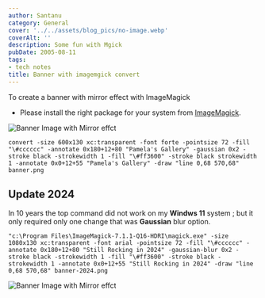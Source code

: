 ```yaml
---
author: Santanu
category: General
cover: '../../assets/blog_pics/no-image.webp'
coverAlt: ''
description: Some fun with Mgick
pubDate: 2005-08-11
tags:
- tech notes
title: Banner with imagemgick convert
---
```



To create a banner with mirror effect with ImageMagick

- Please install the right package for your system from [ImageMagick](https://imagemagick.org/script/convert.php).
<Image src={pic1} alt="Banner Image with Mirror effct"/>
  
````
convert -size 600x130 xc:transparent -font forte -pointsize 72 -fill "\#cccccc" -annotate 0x180+12+80 "Pamela's Gallery" -gaussian 0x2 -stroke black -strokewidth 1 -fill "\#ff3600" -stroke black strokewidth 1 -annotate 0x0+12+55 "Pamela's Gallery" -draw "line 0,68 570,68" banner.png
````


## Update 2024 

In 10 years the top command did not work on my **Windws 11** system ; but it only required only one change that was **Gaussian** blur option.

````
"c:\Program Files\ImageMagick-7.1.1-Q16-HDRI\magick.exe" -size 1080x130 xc:transparent -font arial -pointsize 72 -fill "\#cccccc" -annotate 0x180+12+80 "Still Rocking in 2024" -gaussian-blur 0x2 -stroke black -strokewidth 1 -fill "\#ff3600" -stroke black -strokewidth 1 -annotate 0x0+12+55 "Still Rocking in 2024" -draw "line 0,68 570,68" banner-2024.png 
````
<Image src={pic2} alt="Banner Image with Mirror effct"/>
